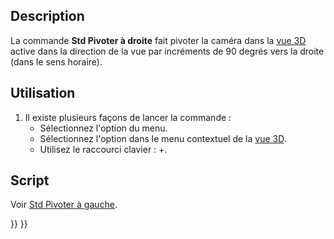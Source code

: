 <languages/>

{{Docnav/fr
|[[Std_ViewRotateLeft/fr|Pivoter à gauche]]
|[[Std_StoreWorkingView/fr|Stocker la vue de travail]]
|[[Std_View_Menu/fr|Menu Affichage]]
|IconL=Std_ViewRotateLeft.svg
|IconR=
|IconC=Freecad.svg
}}

{{GuiCommand/fr
|Name=Std ViewRotateRight
|Name/fr=Std Pivoter à droite
|MenuLocation=Affichage → Vues standards → Pivoter à droite
|Workbenches=Tous
|Shortcut={{KEY|Maj}}+{{KEY|droite}}
|SeeAlso=[[Std_ViewRotateLeft/fr|Std Pivoter à gauche]]
}}

==Description==

La commande '''Std Pivoter à droite''' fait pivoter la caméra dans la [[3D view/fr|vue 3D]] active dans la direction de la vue par incréments de 90 degrés vers la droite (dans le sens horaire).

<span id="Usage"></span>
==Utilisation==

# Il existe plusieurs façons de lancer la commande :
#* Sélectionnez l'option {{MenuCommand|Affichage → Vues standards → [[Image:Std_ViewRotateRight.svg|16px]] Pivoter à droite}} du menu.
#* Sélectionnez l'option {{MenuCommand|Vues standards → [[Image:Std_ViewRotateRight.svg|16px]] Pivoter à droite}} dans le menu contextuel de la [[3D_view/fr|vue 3D]].
#* Utilisez le raccourci clavier : {{KEY|Maj}}+{{KEY|Droite}}.

<span id="Scripting"></span>
==Script==

Voir [[Std_ViewRotateLeft/fr#Script|Std Pivoter à gauche]].


{{Docnav/fr
|[[Std_ViewRotateLeft/fr|Pivoter à gauche]]
|[[Std_StoreWorkingView/fr|Stocker la vue de travail]]
|[[Std_View_Menu/fr|Menu Affichage]]
|IconL=Std_ViewRotateLeft.svg
|IconR=
|IconC=Freecad.svg
}}

{{Std_Base_navi{{#translation:}}}}
{{Userdocnavi{{#translation:}}}}